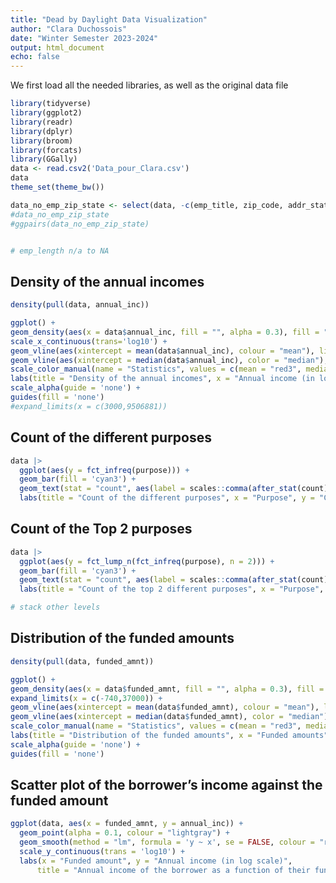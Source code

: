 ```yaml
---
title: "Dead by Daylight Data Visualization"
author: "Clara Duchossois"
date: "Winter Semester 2023-2024"
output: html_document
echo: false
---
```


We first load all the needed libraries, as well as the original data file

```r
library(tidyverse)
library(ggplot2)
library(readr)
library(dplyr)
library(broom)
library(forcats)
library(GGally)
data <- read.csv2('Data_pour_Clara.csv')
data
theme_set(theme_bw())
```

```r
data_no_emp_zip_state <- select(data, -c(emp_title, zip_code, addr_state))
#data_no_emp_zip_state
#ggpairs(data_no_emp_zip_state)


# emp_length n/a to NA
```


## Density of the annual incomes
```r
density(pull(data, annual_inc))

ggplot() +
geom_density(aes(x = data$annual_inc, fill = "", alpha = 0.3), fill = "cyan3") +
scale_x_continuous(trans='log10') +
geom_vline(aes(xintercept = mean(data$annual_inc), colour = "mean"), linewidth = 1) +
geom_vline(aes(xintercept = median(data$annual_inc), color = "median"), linewidth = 0.7) +
scale_color_manual(name = "Statistics", values = c(mean = "red3", median = "navyblue")) +
labs(title = "Density of the annual incomes", x = "Annual income (in log scale)", y ="Density", colour = "Mean") +
scale_alpha(guide = 'none') +
guides(fill = 'none') 
#expand_limits(x = c(3000,9506881))
```

## Count of the different purposes
```r
data |> 
  ggplot(aes(y = fct_infreq(purpose))) +
  geom_bar(fill = 'cyan3') +
  geom_text(stat = "count", aes(label = scales::comma(after_stat(count))), hjust = 'inward') +
  labs(title = "Count of the different purposes", x = "Purpose", y = "Count") 
```

## Count of the Top 2 purposes
```r
data |> 
  ggplot(aes(y = fct_lump_n(fct_infreq(purpose), n = 2))) +
  geom_bar(fill = 'cyan3') +
  geom_text(stat = "count", aes(label = scales::comma(after_stat(count))), hjust = 'inward') +
  labs(title = "Count of the top 2 different purposes", x = "Purpose", y = "Count") 

# stack other levels
```


## Distribution of the funded amounts
```r
density(pull(data, funded_amnt))

ggplot() +
geom_density(aes(x = data$funded_amnt, fill = "", alpha = 0.3), fill = "cyan3") +
expand_limits(x = c(-740,37000)) +
geom_vline(aes(xintercept = mean(data$funded_amnt), colour = "mean"), linewidth = 1) +
geom_vline(aes(xintercept = median(data$funded_amnt), color = "median"), linewidth = 0.7) +
scale_color_manual(name = "Statistics", values = c(mean = "red3", median = "navyblue")) +
labs(title = "Distribution of the funded amounts", x = "Funded amounts", y ="Density", colour = "Mean") +
scale_alpha(guide = 'none') +
guides(fill = 'none')
```

## Scatter plot of the borrower's income against the funded amount
```r
ggplot(data, aes(x = funded_amnt, y = annual_inc)) +
  geom_point(alpha = 0.1, colour = "lightgray") +
  geom_smooth(method = "lm", formula = 'y ~ x', se = FALSE, colour = "red3") +
  scale_y_continuous(trans = 'log10') +
  labs(x = "Funded amount", y = "Annual income (in log scale)",
      title = "Annual income of the borrower as a function of their funded amount")
```















